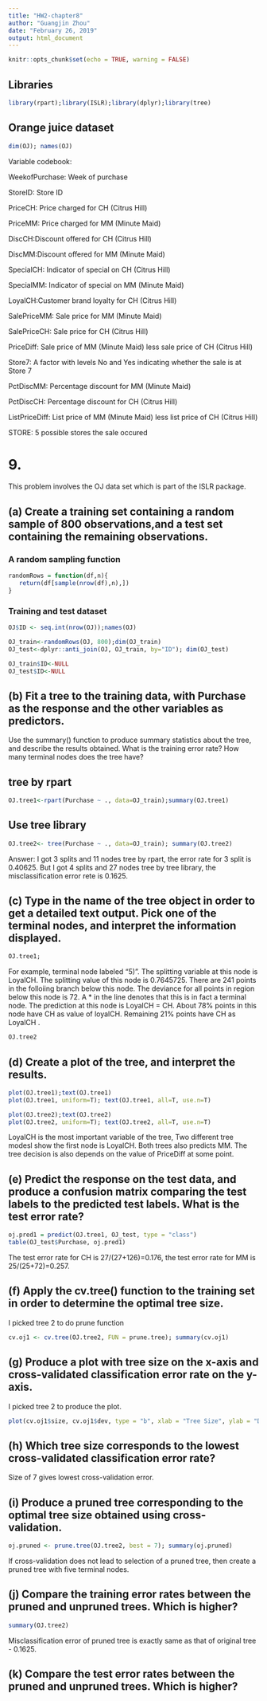 ---
title: "HW2-chapter8"
author: "Guangjin Zhou"
date: "February 26, 2019"
output: html_document
---

```{r setup, include=FALSE}
knitr::opts_chunk$set(echo = TRUE, warning = FALSE)
```

## Libraries

```{r cars}
library(rpart);library(ISLR);library(dplyr);library(tree)
```

## Orange juice dataset

```{r}
dim(OJ); names(OJ)
```

Variable codebook: 

WeekofPurchase: Week of purchase

StoreID: Store ID

PriceCH: Price charged for CH (Citrus Hill)

PriceMM: Price charged for MM (Minute Maid)

DiscCH:Discount offered for CH (Citrus Hill)

DiscMM:Discount offered for MM (Minute Maid)

SpecialCH: Indicator of special on CH (Citrus Hill)

SpecialMM: Indicator of special on MM (Minute Maid)

LoyalCH:Customer brand loyalty for CH (Citrus Hill)

SalePriceMM: Sale price for MM (Minute Maid)

SalePriceCH: Sale price for CH (Citrus Hill)

PriceDiff: Sale price of MM (Minute Maid) less sale price of CH (Citrus Hill)

Store7: A factor with levels No and Yes indicating whether the sale is at Store 7

PctDiscMM: Percentage discount for MM (Minute Maid)

PctDiscCH: Percentage discount for CH (Citrus Hill)

ListPriceDiff: List price of MM (Minute Maid) less list price of CH (Citrus Hill)

STORE:  5 possible stores the sale occured 


# 9. 

This problem involves the OJ data set which is part of the ISLR package.

## (a) Create a training set containing a random sample of 800 observations,and a test set containing the remaining observations.

### A random sampling function

```{r}
randomRows = function(df,n){
   return(df[sample(nrow(df),n),])
}
```

### Training and test dataset

```{r}
OJ$ID <- seq.int(nrow(OJ));names(OJ)

OJ_train<-randomRows(OJ, 800);dim(OJ_train)
OJ_test<-dplyr::anti_join(OJ, OJ_train, by="ID"); dim(OJ_test)
```

```{r}
OJ_train$ID<-NULL
OJ_test$ID<-NULL
```


## (b) Fit a tree to the training data, with Purchase as the response and the other variables as predictors.

Use the summary() function to produce summary statistics about the tree, and describe the results obtained. What is the training error rate? How many terminal nodes does the tree have?

## tree by rpart

```{r}
OJ.tree1<-rpart(Purchase ~ ., data=OJ_train);summary(OJ.tree1)
```




## Use tree library 

```{r}
OJ.tree2<- tree(Purchase ~ ., data=OJ_train); summary(OJ.tree2)
```


Answer: I got 3 splits and 11 nodes tree by rpart, the error rate for 3 split is 0.40625. But I got 4 splits and 27 nodes tree by tree library,  the misclassification error rete is 0.1625. 

## (c) Type in the name of the tree object in order to get a detailed text output. Pick one of the terminal nodes, and interpret the information displayed.

```{r}
OJ.tree1;
```

For example, terminal node labeled "5)". The splitting variable at this node is LoyalCH. The splitting value of this node is 0.7645725. There are 241 points in the folloiing branch below this node. The deviance for all points in region below this node is 72. A * in the line denotes that this is in fact a terminal node. The prediction at this node is LoyalCH = CH. About 78% points in this node have CH as value of loyalCH. Remaining 21% points have CH as LoyalCH .

```{r}
OJ.tree2
```

## (d) Create a plot of the tree, and interpret the results.

```{r}
plot(OJ.tree1);text(OJ.tree1)
plot(OJ.tree1, uniform=T); text(OJ.tree1, all=T, use.n=T)
```

```{r}
plot(OJ.tree2);text(OJ.tree2)
plot(OJ.tree2, uniform=T); text(OJ.tree2, all=T, use.n=T)

```


LoyalCH  is the most important variable of the tree, Two different tree modesl show the first node is LoyalCH. Both trees also predicts MM. The tree decision is also depends on the value of PriceDiff at some point.


## (e) Predict the response on the test data, and produce a confusion matrix comparing the test labels to the predicted test labels. What is the test error rate?

```{r}
oj.pred1 = predict(OJ.tree1, OJ_test, type = "class")
table(OJ_test$Purchase, oj.pred1)
```

The test error rate for CH is 27/(27+126)=0.176, the test error rate for MM is 25/(25+72)=0.257. 



## (f) Apply the cv.tree() function to the training set in order to determine the optimal tree size.

I picked tree 2 to do prune function

```{r warning=FALSE}
cv.oj1 <- cv.tree(OJ.tree2, FUN = prune.tree); summary(cv.oj1)
```

## (g) Produce a plot with tree size on the x-axis and cross-validated classification error rate on the y-axis.

I picked tree 2 to produce the plot.

```{r}
plot(cv.oj1$size, cv.oj1$dev, type = "b", xlab = "Tree Size", ylab = "Deviance")
```



## (h) Which tree size corresponds to the lowest cross-validated classification error rate?

Size of 7 gives lowest cross-validation error.

## (i) Produce a pruned tree corresponding to the optimal tree size obtained using cross-validation. 

```{r}
oj.pruned <- prune.tree(OJ.tree2, best = 7); summary(oj.pruned)
```


If cross-validation does not lead to selection of a pruned tree, then create a pruned tree with five terminal nodes.

## (j) Compare the training error rates between the pruned and unpruned trees. Which is higher?

```{r}
summary(OJ.tree2)
```

Misclassification error of pruned tree is exactly same as that of original tree - 0.1625.

## (k) Compare the test error rates between the pruned and unpruned trees. Which is higher?


